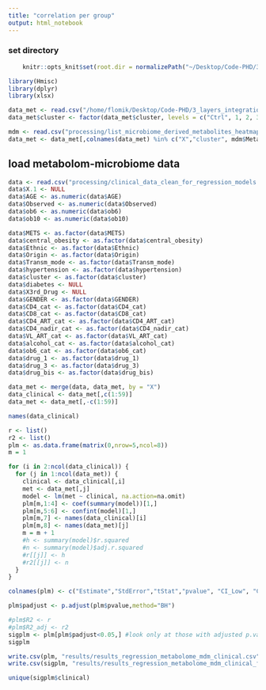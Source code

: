 ```yaml
---
title: "correlation per group"
output: html_notebook
---
```



### set directory
```r
    knitr::opts_knit$set(root.dir = normalizePath("~/Desktop/Code-PHD/3_layers_integration/")) 
```


```r
library(Hmisc)
library(dplyr)
library(xlsx)
```


```r
data_met <- read.csv("/home/flomik/Desktop/Code-PHD/3_layers_integration/processing/metabolomics_log2_plusHC.csv", check.names = FALSE)
data_met$cluster <- factor(data_met$cluster, levels = c("Ctrl", 1, 2, 3))

mdm <- read.csv("processing/list_microbiome_derived_metabolites_heatmap_all_comparisons.csv")
data_met <- data_met[,colnames(data_met) %in% c("X","cluster", mdm$Metabolite)]
```

## load metabolom-microbiome data
```r
data <- read.csv("processing/clinical_data_clean_for_regression_models.csv")
data$X.1 <- NULL
data$AGE <- as.numeric(data$AGE)
data$Observed <- as.numeric(data$Observed)
data$ob6 <- as.numeric(data$ob6)
data$ob10 <- as.numeric(data$ob10)

data$METS <- as.factor(data$METS)
data$central_obesity <- as.factor(data$central_obesity)
data$Ethnic <- as.factor(data$Ethnic)
data$Origin <- as.factor(data$Origin)
data$Transm_mode <- as.factor(data$Transm_mode)
data$hypertension <- as.factor(data$hypertension)
data$cluster <- as.factor(data$cluster)
data$diabetes <- NULL
data$X3rd_Drug <- NULL
data$GENDER <- as.factor(data$GENDER)
data$CD4_cat <- as.factor(data$CD4_cat)
data$CD8_cat <- as.factor(data$CD8_cat)
data$CD4_ART_cat <- as.factor(data$CD4_ART_cat)
data$CD4_nadir_cat <- as.factor(data$CD4_nadir_cat)
data$VL_ART_cat <- as.factor(data$VL_ART_cat)
data$alcohol_cat <- as.factor(data$alcohol_cat)
data$ob6_cat <- as.factor(data$ob6_cat)
data$drug_1 <- as.factor(data$drug_1)
data$drug_3 <- as.factor(data$drug_3)
data$drug_bis <- as.factor(data$drug_bis)
```


```r
data_met <- merge(data, data_met, by = "X")
data_clinical <- data_met[,c(1:59)]
data_met <- data_met[,-c(1:59)]
```

```r
names(data_clinical)

```


```r
r <- list()
r2 <- list()
plm <- as.data.frame(matrix(0,nrow=5,ncol=8))
m = 1

for (i in 2:ncol(data_clinical)) {
  for (j in 1:ncol(data_met)) {
    clinical <- data_clinical[,i]
    met <- data_met[,j]
    model <- lm(met ~ clinical, na.action=na.omit)
    plm[m,1:4] <- coef(summary(model))[1,]
    plm[m,5:6] <- confint(model)[1,]
    plm[m,7] <- names(data_clinical)[i]
    plm[m,8] <- names(data_met)[j]
    m = m + 1
    #h <- summary(model)$r.squared
    #n <- summary(model)$adj.r.squared
    #r[[j]] <- h
    #r2[[j]] <- n
  }
}

colnames(plm) <- c("Estimate","StdError","tStat","pvalue", "CI_Low", "CI_high", "clinical", "metabolite")

plm$padjust <- p.adjust(plm$pvalue,method="BH")

#plm$R2 <- r
#plm$R2_adj <- r2
sigplm <- plm[plm$padjust<0.05,] #look only at those with adjusted p.value < 0.05
sigplm

write.csv(plm, "results/results_regression_metabolome_mdm_clinical.csv")
write.csv(sigplm, "results/results_regression_metabolome_mdm_clinical_filt.csv")

unique(sigplm$clinical)
```



